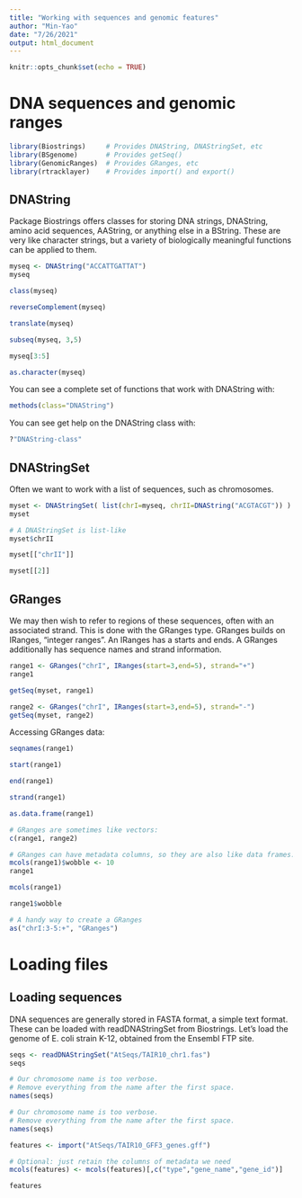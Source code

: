 ```yaml
---
title: "Working with sequences and genomic features"
author: "Min-Yao"
date: "7/26/2021"
output: html_document
---
```


```r
knitr::opts_chunk$set(echo = TRUE)
```

# DNA sequences and genomic ranges

```r
library(Biostrings)     # Provides DNAString, DNAStringSet, etc
library(BSgenome)       # Provides getSeq()
library(GenomicRanges)  # Provides GRanges, etc
library(rtracklayer)    # Provides import() and export()
```

## DNAString

Package Biostrings offers classes for storing DNA strings, DNAString, amino acid sequences, AAString, or anything else in a BString. These are very like character strings, but a variety of biologically meaningful functions can be applied to them.

```r
myseq <- DNAString("ACCATTGATTAT")
myseq
```

```r
class(myseq)
```

```r
reverseComplement(myseq)
```

```r
translate(myseq)
```

```r
subseq(myseq, 3,5)
```

```r
myseq[3:5]
```

```r
as.character(myseq)
```
You can see a complete set of functions that work with DNAString with:

```r
methods(class="DNAString")
```

You can see get help on the DNAString class with:
```r
?"DNAString-class"
```

## DNAStringSet

Often we want to work with a list of sequences, such as chromosomes.
```r
myset <- DNAStringSet( list(chrI=myseq, chrII=DNAString("ACGTACGT")) )
myset
```

```r
# A DNAStringSet is list-like
myset$chrII
```

```r
myset[["chrII"]]
```

```r
myset[[2]]
```

## GRanges

We may then wish to refer to regions of these sequences, often with an associated strand. This is done with the GRanges type. GRanges builds on IRanges, “integer ranges”. An IRanges has a starts and ends. A GRanges additionally has sequence names and strand information.

```r
range1 <- GRanges("chrI", IRanges(start=3,end=5), strand="+")
range1
```

```r
getSeq(myset, range1)
```

```r
range2 <- GRanges("chrI", IRanges(start=3,end=5), strand="-")
getSeq(myset, range2)
```

Accessing GRanges data:
```r
seqnames(range1)
```

```r
start(range1)
```

```r
end(range1)
```

```r
strand(range1)
```

```r
as.data.frame(range1)
```

```r
# GRanges are sometimes like vectors:
c(range1, range2)
```

```r
# GRanges can have metadata columns, so they are also like data frames:
mcols(range1)$wobble <- 10
range1
```

```r
mcols(range1)
```

```r
range1$wobble
```

```r
# A handy way to create a GRanges
as("chrI:3-5:+", "GRanges")
```

# Loading files

## Loading sequences

DNA sequences are generally stored in FASTA format, a simple text format. These can be loaded with readDNAStringSet from Biostrings. Let’s load the genome of E. coli strain K-12, obtained from the Ensembl FTP site.

```r
seqs <- readDNAStringSet("AtSeqs/TAIR10_chr1.fas")
seqs
```

```r
# Our chromosome name is too verbose.
# Remove everything from the name after the first space.
names(seqs)
```

```r
# Our chromosome name is too verbose.
# Remove everything from the name after the first space.
names(seqs)
```

```r
features <- import("AtSeqs/TAIR10_GFF3_genes.gff")

# Optional: just retain the columns of metadata we need
mcols(features) <- mcols(features)[,c("type","gene_name","gene_id")]

features
```

